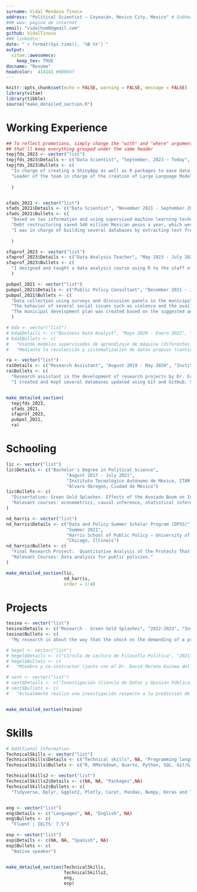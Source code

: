 ```yaml
---
surname: Vidal Mendoza Tinoco
address: "Political Scientist – Coyoacán, Mexico City, Mexico" # Subhead under name 
### www: pagina de internet
email: "vidalhum0@gmail.com"
github: VidalTinoco
### linkedin: 
date: "`r format(Sys.time(), '%B %Y')`"
output: 
  vitae::awesomecv:
    keep_tex: TRUE
docname: "Resume"
headcolor:  414141 #08004f 
---
```


```r
knitr::opts_chunk$set(echo = FALSE, warning = FALSE, message = FALSE)
library(vitae)
library(tibble)
source("make_detailed_section.R")
```


# Working Experience
```r
## To reflect promotions, simply change the "with" and "where" arguments to "" -
## that'll keep everything grouped under the same header
tepjfds_2023 <- vector("list")
tepjfds_2023$Details <- c("Data Scientist", "September, 2023 – Today", "Mexico’s  Federal Judicial Power Election Tribunal (TEPJF in Spanish)", "Coyoacán, Mexico City")
tepjfds_2023$Bullets <- c(
  "In charge of creating a ShinyApp as well as R packages to ease data extraction using SQL queries  from the General Agreements Ministry’s Information System (SISGA in Spanish), in order to respond to requests for information made through the National Transparency Portal.",
  "Leader of the team in charge of the creation of Large Language Models (LLM) with Keras and TensorFlow, to automate the classification and thematisation of cases received in the Superior Chamber of the TEPJF. Thus, making the process of challenges and resolutions in the 2024 electoral process more efficient."
  
  )


sfads_2021 <- vector("list")
sfads_2021$Details <- c("Data Scientist", "November 2021 - September 2023", "State of Michoacán’s Finances Ministry – Department Head", "Morelia, Michoacán")
sfads_2021$Bullets <- c(
  "Based on tax information and using supervised machine learning techniques (lasso and ridge regression), I built a couple of models to predict trends in tax collection (forecasting) as well as estimating tax multipliers (such as fiscal stress). This way, we monitored the state’s government’s ability to meet its financial obligations, resulting in the restructuring of public debt.",
  "Debt restructuring saved 540 million Mexican pesos a year, which were invested in several social programs. Public spending was directed to various sectors of the population to comply with the state government's plan using unsupervised machine learning methods (K‑means clustering).",
  "I was in charge of building several databases by extracting text from physical documents. I did this using a supervised machine learning model that classifies the text according to its structure and content."
  
  )

sfaprof_2023 <- vector("list")
sfaprof_2023$Details <- c("Data Analysis Teacher", "May 2023 - July 2023", "State of Michoacán’s Finances Ministry – Department Head", "Morelia, Michoacán")
sfaprof_2023$Bullets <- c(
  "I designed and taught a data analysis course using R to the staff of the State of Michoacán’s Finances Ministry. Introduction to R programming language, manipulating data using Dplyr, data visualization using Ggplot2 and Plotly, are among the topics I taught, in addition to creating reports using RMarkdown."
  )

pubpol_2021 <- vector("list")
pubpol_2021$Details <- c("Public Policy Consultant", "December 2021 - June 2022", "City Council of Erongarícuaro, in the State of Michoacán – External Consultant", "Erongarícuaro, Michoacán (Hybrid)")
pubpol_2021$Bullets <- c(
  "Data collection using surveys and discussion panels in the municipality of Erongarícuaro in the State of Michoacán to identify development issues at municipal level.",
  "The behavior of several social issues such as violence and the availability of drinking water during the year were estimated using time series regressions that included seasonal dichotomous variables.",
  "The municipal development plan was created based on the suggested analyses, where public policies are structured to prevent and relieve obstacles for the municipality’s social welfare."
  )

# bda <- vector("list")
# bda$Details <- c("Business Data Analyst", "Mayo 2020 - Enero 2022", "Herabes S.A. de C.V.", "Morelia, Michoacán (Remoto)")
# bda$Bullets <- c(
#   "Usando modelos supervisados de aprendizaje de máquina (diferentes tipos de regresiones) predecimos las ventas y consecuentemente estimamos la demanda de insumos durante la pandemia para ayudar a reducir la merma en los insumos de producción (forecasting). Resultando en un aumento del 13% en las utilidades mensuales respecto al semestre anterior y una reducción del 40% en la merma de insumos.",
#   "Mediante la recolección y sistematización de datos propios (cantidad de clientes y comandas por dia) y constante alimentacion de datos de fuentes oficiales (datos de covid) creamos una base de datos para alimentar nuestros modelos. ")

ra <- vector("list")
ra$Details <- c("Research Assistant", "August 2019 - May 2020", "Instituto Tecnológico Autónomo de México, ITAM (Mexican Autonomous Technological Institute)", "Álvaro Obregón, Ciudad de México")
ra$Bullets <- c(
  "Research assistant in the development of research projects by Dr. Eric Magar (ITAM).",
  "I created and kept several databases updated using Git and GitHub. Such databases were related to research in the subject of public election. One of them was about the change in electoral preferences in Mexico.")


make_detailed_section(
  tepjfds_2023,
  sfads_2021,
  sfaprof_2023,
  pubpol_2021,
  ra)
```

# Schooling

```r
lic <- vector("list")
lic$Details <- c("Bachelor's Degree in Political Science", 
                       "August 2017 - July 2021", 
                       "Instituto Tecnológico Autónomo de México, ITAM (Mexican Autonomous Technological Institute)", 
                       "Álvaro Obregón, Ciudad de México")
lic$Bullets <- c(
  "Dissertation: Green Gold Splashes. Effects of the Avocado Boom on Income Inequality in the State of Michoacán.",
  "Relevant courses: econometrics, causal inference, statistical inference, probability, algebra (including matrix algebra), differential and integral calculus."
)

nd_harris <- vector("list")
nd_harris$Details <- c("Data and Policy Summer Scholar Program (DPSS)", 
                       "Summer 2021", 
                       "Harris School of Public Policy – University of Chicago", 
                       "Chicago, Illinois")
nd_harris$Bullets <- c(
  "Final Research Project:  Quantitative Analysis of the Protests That Were Causes by the Murder of George Floyd in the United States.",
  "Relevant Courses: Data analysis for public policies."
)

make_detailed_section(lic,
                      nd_harris,
                      order = 1:4)
```

\pagebreak

# Projects

```r
tesina <- vector("list")
tesina$Details <- c("Research - Green Gold Splashes", "2022-2023", "Instituto Tecnológico Autónomo de México, ITAM (Mexican Autonomous Technological Institute) - Supervised by Dra. Antonella Bandiera", "Remote")
tesina$Bullets <- c(
  "My research is about the way that the shock on the demanding of a product such as avocado affects income inequality in the areas where it is grown. To do this, I used data from formal income in the state of Michoacán to calculate the Gini coefficient per municipality from 2003 to 2020. I compared these data through a difference in difference design (Diff in Diff), using Event Study Models and Two Way Fixed Effects.")

# hegel <- vector("list")
# hegel$Details <- c("Círculo de Lectura de Filosofía Política", "2021-2023","Extracurricular - Voluntario", "Remoto")
# hegel$Bullets <- c(
#   "Miembro y co-instructor (junto con el Dr. David Moreno Guinea del ITAM) de un círculo de lectura  extra curricular enfocado en Alexandre Kojève y Friedrich Hegel. Impartiendo las sesiones relacionadas al estudio de la obra de Jorge Luis Borges desde una perspectiva Hegeliana.")

# sent <- vector("list")
# sent$Details <- c("Investigación (Ciencia de Datos y Opinión Pública) - De Twitter a las Urnas", "2023","Extracurricular", "Remoto")
# sent$Bullets <- c(
#   "Actualmente realizo una investigación respecto a la predicción de resultados electorales mediante el análisis de sentimiento. El objetivo es averiguar si el estudio de la opinión pública con datos de Twitter pudo haber predicho los resultados electorales de la elección de 2023 a gobernador del Estado de México.")


make_detailed_section(tesina)
```




# Skills
```r
# Additional Information
TechnicalSkills <- vector("list")
TechnicalSkills$Details <- c("Technical skills", NA, "Programming languages",NA)
TechnicalSkills$Bullets <- c("R, RMarkdown, Quarto, Python, SQL, Git/GitHub and Latex.")

TechnicalSkills2 <- vector("list")
TechnicalSkills2$Details <- c(NA, NA, "Packages",NA)
TechnicalSkills2$Bullets <- c(
  "Tidyverse, Dplyr, Ggplot2, Plotly, Caret, Pandas, Numpy, Keras and TensorFlow.")


eng <- vector("list")
eng$Details <- c("Languages", NA, "English", NA)
eng$Bullets <- c(
  "Fluent | IELTS: 7.5")

esp <- vector("list")
esp$Details <- c(NA, NA, "Spanish", NA)
esp$Bullets <- c(
  "Native speaker")


make_detailed_section(TechnicalSkills,
                      TechnicalSkills2,
                      eng,
                      esp)
```

